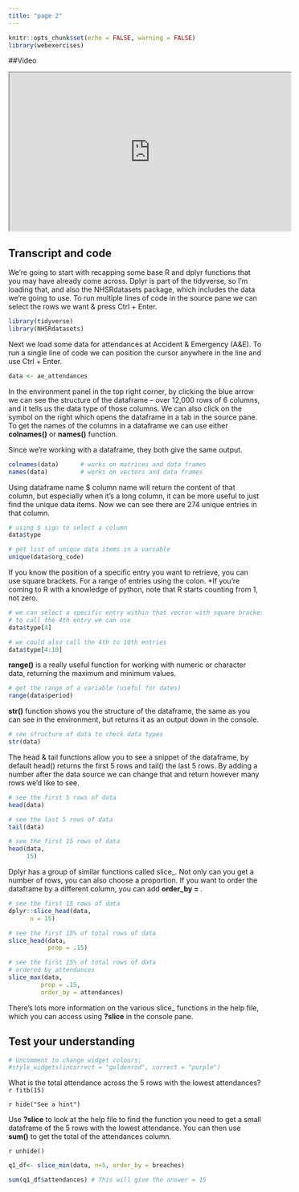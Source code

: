 ```yaml
---
title: "page 2"
---
```


```r
knitr::opts_chunk$set(echo = FALSE, warning = FALSE)
library(webexercises)
```

##Video

<iframe width="560" height="315" src="https://www.youtube.com/embed/JfWm-ECqXts?si=RdseoRHMFwtoO9ON" data-external="1" allowfullscreen>

</iframe>

## Transcript and code

We're going to start with recapping some base R and dplyr functions that you may have already come across. Dplyr is part of the tidyverse, so I'm loading that, and also the NHSRdatasets package, which includes the data we're going to use. To run multiple lines of code in the source pane we can select the rows we want & press Ctrl + Enter.

```r
library(tidyverse)
library(NHSRdatasets)
```


Next we load some data for attendances at Accident & Emergency (A&E). To run a single line of code we can position the cursor anywhere in the line and use Ctrl + Enter.

```r
data <- ae_attendances
```
 
In the environment panel in the top right corner, by clicking the blue arrow we can see the structure of the dataframe -- over 12,000 rows of 6 columns, and it tells us the data type of those columns. We can also click on the symbol on the right which opens the dataframe in a tab in the source pane. To get the names of the columns in a dataframe we can use either **colnames()** or **names()** function.

Since we're working with a dataframe, they both give the same output.

```r
colnames(data)      # works on matrices and data frames
names(data)         # works on vectors and data frames
```


Using dataframe name \$ column name will return the content of that column, but especially when it's a long column, it can be more useful to just find the unique data items. Now we can see there are 274 unique entries in that column.

```r
# using $ sign to select a column
data$type

# get list of unique data items in a variable
unique(data$org_code)
```

If you know the position of a specific entry you want to retrieve, you can use square brackets. For a range of entries using the colon. \*If you're coming to R with a knowledge of python, note that R starts counting from 1, not zero.


```r
# we can select a specific entry within that vector with square brackets
# to call the 4th entry we can use
data$type[4]

# we could also call the 4th to 10th entries
data$type[4:10]
```

**range()** is a really useful function for working with numeric or character data, returning the maximum and minimum values.

```r
# get the range of a variable (useful for dates)
range(data$period)
```

**str()** function shows you the structure of the dataframe, the same as you can see in the environment, but returns it as an output down in the console. 

```r
# see structure of data to check data types
str(data)
```

The head & tail functions allow you to see a snippet of the dataframe, by default head() returns the first 5 rows and tail() the last 5 rows.  By adding a number after the data source we can change that and return however many rows we’d like to see.

```r
# see the first 5 rows of data
head(data)

# see the last 5 rows of data
tail(data)

# see the first 15 rows of data
head(data, 
     15)
```

Dplyr has a group of similar functions called slice_. Not only can you get a number of rows, you  can also choose a proportion.  If you want to order the dataframe by a different column, you can add **order_by = **.  

```r
# see the first 15 rows of data 
dplyr::slice_head(data, 
      n = 15)

# see the first 15% of total rows of data 
slice_head(data,
           prop = .15)

# see the first 15% of total rows of data
# ordered by attendances
slice_max(data, 
         prop = .15, 
         order_by = attendances)
```

There’s lots more information on the various slice_ functions in the help file, which you can access using **?slice** in the console pane.


## Test your understanding

```r
# Uncomment to change widget colours:
#style_widgets(incorrect = "goldenrod", correct = "purple")
```

What is the total attendance across the 5 rows with the lowest attendances? `r fitb(15)`

`r hide("See a hint")`

Use **?slice** to look at the help file to find the function you need to get a small dataframe of the 5 rows with the lowest attendance. You can then use **sum()** to get the total of the attendances column.

`r unhide()`

```r
q1_df<- slice_min(data, n=5, order_by = breaches)

sum(q1_df$attendances) # This will give the answer = 15
```
